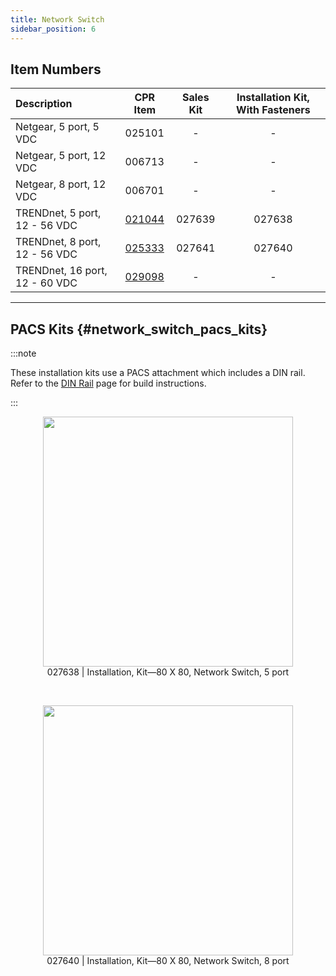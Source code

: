 ```yaml
---
title: Network Switch
sidebar_position: 6
---
```



## Item Numbers

| Description                    |                         CPR Item                         | Sales Kit | Installation Kit, With Fasteners |
| :----------------------------- | :------------------------------------------------------: | :-------: | :------------------------------: |
| Netgear, 5 port, 5 VDC         |                          025101                          |     -     |                -                 |
| Netgear, 5 port, 12 VDC        |                          006713                          |     -     |                -                 |
| Netgear, 8 port, 12 VDC        |                          006701                          |     -     |                -                 |
| TRENDnet, 5 port, 12 - 56 VDC  | [021044](/assets/pdf/clearpath_robotics_021044-TDS1.pdf) |  027639   |              027638              |
| TRENDnet, 8 port, 12 - 56 VDC  | [025333](/assets/pdf/clearpath_robotics_025333-TDS1.pdf) |  027641   |              027640              |
| TRENDnet, 16 port, 12 - 60 VDC | [029098](/assets/pdf/clearpath_robotics_029098-TDS1.pdf) |     -     |                -                 |

---

## PACS Kits {#network_switch_pacs_kits}

<ComponentPacsExplanation />

:::note

These installation kits use a PACS attachment which includes a DIN rail.
Refer to the [DIN Rail](/docs/add-ons/accessories/din_rail) page for build instructions.

:::

<center>
  <figure>
    <img
      src="/img/accessories_images/network_switch_1.png"
      width="400"
    />
    <figcaption>027638 | Installation, Kit—80 X 80, Network Switch, 5 port</figcaption>
  </figure>
</center>

<br />

<center>
  <figure>
    <img
      src="/img/accessories_images/network_switch_2.png"
      width="400"
    />
    <figcaption>027640 | Installation, Kit—80 X 80, Network Switch, 8 port</figcaption>
  </figure>
</center>
